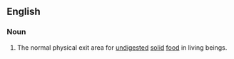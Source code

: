 ==English==
===Noun===
{{en-noun|sg=[[anal]] [[pore]]}}
# {{biology}} The normal physical exit area for [[undigested]] [[solid]] [[food]] in living beings.